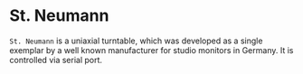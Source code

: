 # St. Neumann

``St. Neumann`` is a uniaxial turntable, which was developed as a single exemplar by a well known manufacturer for studio monitors in Germany. It is controlled via serial port.
